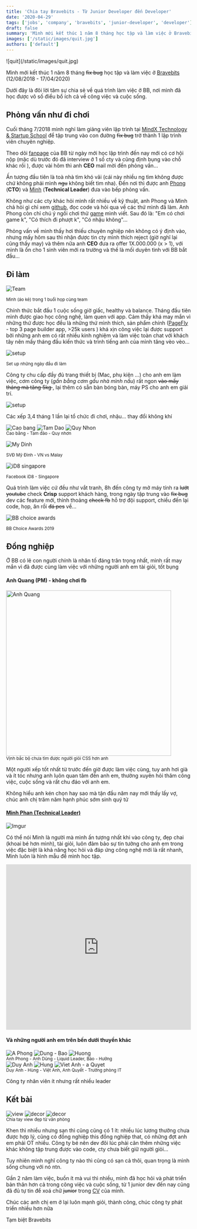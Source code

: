 ```yaml
---
title: 'Chia tay Bravebits - Từ Junior Developer đến Developer'
date: '2020-04-29'
tags: ['jobs', 'company', 'bravebits', 'junior-developer', 'developer']
draft: false
summary: 'Mình mới kết thúc 1 năm 8 tháng học tập và làm việc ở Bravebits (12/08/2018 - 17/04/2020). Dưới đây là đôi lời tâm sự chia sẻ về quá trình làm việc ở BB, nơi mình đã học được vô số điểu bổ ích cả về công việc lẫn cuộc sống...'
images: ['/static/images/quit.jpg']
authors: ['default']
---
```



<UnsplashLicense photoURL="https://unsplash.com/photos/wNz7_5EvUWU" author="Saulo Mohana" />
![quit](/static/images/quit.jpg)

Mình mới kết thúc 1 năm 8 tháng ~~fix bug~~ học tập và làm việc ở [Bravebits](https://www.bravebits.co/) (12/08/2018 - 17/04/2020)

Dưới đây là đôi lời tâm sự chia sẻ về quá trình làm việc ở BB, nơi mình đã học được vô số điểu bổ ích cả về công việc và cuộc sống.

## Phỏng vấn như đi chơi

Cuối tháng 7/2018 mình nghỉ làm giảng viên lập trình tại [MindX Technology & Startup School](https://mindx.edu.vn/) để tập trung vào con đường ~~fix bug~~ trở thành 1 lập trình viên chuyên nghiệp.

Theo dõi [fanpage](https://www.facebook.com/bravebits) của BB từ ngày mới học lập trình đến nay mới có cơ hội nộp (mặc dù trước đó đã interview ở 1 số cty và cũng định bụng vào chỗ khác rồi <Twemoji emoji="grinning-face-with-sweat"/>), được vài hôm thì anh **CEO** mail mời đến phỏng vấn...

Ấn tượng đầu tiên là toà nhà tìm khó vãi (cái này nhiều ng tìm không được chứ không phải mình ~~ngu~~ không biết tìm nha). Đến nơi thì được anh [Phong](https://www.facebook.com/iphongx) (**CTO**) và [Minh](https://www.facebook.com/paul.the.phan) (**Technical Leader**) đưa vào bếp phỏng vấn.

Không như các cty khác hỏi mình rất nhiều về kỹ thuật, anh Phong và Minh chả hỏi gì chỉ xem [github](https://github.com/hta218), đọc code và hỏi qua về các thứ mình đã làm. Anh Phong còn chỉ chú ý ngồi chơi thử [game](https://github.com/hta218/Travel_Egypt) mình viết. Sau đó là: "Em có chơi game k", "Có thích đi phượt k", "Có nhậu không"...

Phỏng vấn về mình thấy hơi thiếu chuyên nghiệp nên không có ý định vào, nhưng mấy hôm sau thì nhận được tin cty mình thích reject (giờ nghĩ lại cũng thấy may) và thêm nữa anh **CEO** đưa ra offer 1X.000.000 (x > 1), với mình là ổn cho 1 sinh viên mới ra trường và thế là mối duyên tình với BB bắt đầu...

## Đi làm

![Team](/static/images/bb1.jpg)

<div style={{ textAlign: 'center', marginTop: '10px' }}>
  <small>Mình (áo kẻ) trong 1 buổi họp cùng team</small>
</div>

Chính thức bắt đầu 1 cuộc sống giờ giấc, healthy và balance. Tháng đầu tiên mình được giao học công nghệ, làm quen với app. Cảm thấy khá may mắn vì những thứ được học đều là những thứ mình thích, sản phẩm chính ([PageFly](https://apps.shopify.com/pagefly) - top 3 page builder app, >25k users <Twemoji emoji="clapping-hands"/>) khá xịn công việc lại được support bởi những anh em có rất nhiều kinh nghiệm và làm việc toàn chat với khách tây nên mấy tháng đầu kiến thức và trình tiếng anh của mình tăng vèo vèo...

![setup](https://i.imgur.com/1A37Mgr.jpg)

<div style={{ textAlign: 'center', marginTop: '10px' }}>
  <small>Set up những ngày đầu đi làm</small>
</div>

Công ty chu cấp đầy đủ trang thiết bị (Mac, phụ kiện ...) cho anh em làm việc, cơm công ty (_gần bằng cơm gấu nhà mình nấu_) rất ngon ~~vào mấy tháng mà tăng 5kg <Twemoji emoji="pig-face"/>~~, lại thêm có sẵn bàn bóng bàn, máy PS cho anh em giải trí.

![setup](https://i.imgur.com/VWrOCHU.jpg)

Các xếp 3,4 tháng 1 lần lại tổ chức đi chơi, nhậu... thay đổi không khí

<div className="flex">
  <img
    src="https://i.imgur.com/gWCrENW.jpg"
    alt="Cao bang"
    style={{ objectFit: 'cover', width: '33.33%' }}
  />
  <img
    src="https://i.imgur.com/g6ODlLx.jpg"
    alt="Tam Dao"
    style={{ objectFit: 'cover', width: '33.33%' }}
  />
  <img
    src="https://i.imgur.com/Vk320YN.jpg"
    alt="Quy Nhon"
    style={{ objectFit: 'cover', width: '33.33%' }}
  />
</div>

<div style={{ textAlign: 'center', marginTop: '10px' }}>
  <small>Cao bằng - Tam đảo - Quy nhơn</small>
</div>

![My Dinh](https://i.imgur.com/IUR9Cfo.jpg)

<div style={{ textAlign: 'center', marginTop: '10px' }}>
  <small>SVĐ Mỹ Đình - VN vs Malay</small>
</div>

![iD8 singapore](https://i.imgur.com/TujcCah.jpg)

<div style={{ textAlign: 'center', marginTop: '10px' }}>
  <small>Facebook iD8 - Singapore</small>
</div>

Quá trình làm việc cứ đều như vắt tranh, 8h đến công ty mở máy tính ra ~~lướt youtube~~ check **Crisp** support khách hàng, trong ngày tập trung vào ~~fix bug~~ dev các feature mới, thỉnh thoảng ~~check fb~~ hỗ trợ đội support, chiều đến lại code, họp, ăn rồi ~~đá pes~~ về...

![BB choice awards](https://i.imgur.com/OMY0EOL.jpg)

<div style={{ textAlign: 'center', marginTop: '10px' }}>
  <small>BB Choice Awards 2019</small>
</div>

## Đồng nghiệp

Ở BB có lẽ con người chính là nhân tố đáng trân trọng nhất, mình rất may mắn vì đã được cùng làm việc với những người anh em tài giỏi, tốt bụng

#### Anh Quang (PM) - không chơi fb

<div>
  <img
    src="https://i.imgur.com/U3cdKsZ.jpg"
    alt="Anh Quang"
    width="450px"
    style={{ margin: '0 auto' }}
  />
</div>

<div style={{ textAlign: 'center', marginTop: '10px' }}>
  <small>Vịnh bắc bộ chưa tìm được người giỏi CSS hơn anh</small>
</div>

Một người xếp tốt nhất từ trước đến giờ được làm việc cùng, tuy anh hơi già và ít tóc nhưng anh luôn quan tâm đến anh em, thường xuyên hỏi thăm công việc, cuộc sống và rất chu đáo với anh em.

Không hiểu anh kén chọn hay sao mà tận đầu năm nay mới thấy lấy vợ, chúc anh chị trăm năm hạnh phúc sớm sinh quý tử <Twemoji emoji="baby"/>

#### [Minh Phan (Technical Leader)](https://www.facebook.com/paul.the.phan)

![Imgur](https://i.imgur.com/irwAUD5.jpg)

Có thể nói Minh là người mà mình ấn tượng nhất khi vào công ty, đẹp chai (khoai bé hơn mình), tài giỏi, luôn đảm bảo sự tin tưởng cho anh em trong việc đặc biệt là khả năng học hỏi và đáp ứng công nghệ mới là rất nhanh, Minh luôn là hình mẫu để mình học tập.

<iframe
  width="100%"
  height="450"
  src="https://www.youtube.com/embed/iqMBJQEQqZA"
  frameBorder="0"
  allow="accelerometer; autoplay; encrypted-media; gyroscope; picture-in-picture"
  allowFullScreen
></iframe>

#### Và những người anh em trên bến dưới thuyền khác

<div className="flex">
  <img
    src="https://i.imgur.com/MMPfTJt.jpg"
    style={{ objectFit: 'cover', width: '33.33%', marginBottom: 0 }}
    alt="A Phong"
  />
  <img
    src="https://i.imgur.com/Vk320YN.jpg"
    style={{ objectFit: 'cover', width: '33.33%', marginBottom: 0 }}
    alt="Dung - Bao"
  />
  <img
    src="https://i.imgur.com/bxZe3JI.jpg"
    style={{ objectFit: 'cover', width: '33.33%', marginBottom: 0 }}
    alt="Huong"
  />
</div>

<div style={{ textAlign: 'center', marginTop: '10px' }}>
  <small>Anh Phong - Anh Dũng - Liquid Leader, Bảo - Hưởng</small>
</div>

<div className="flex">
  <img
    src="https://i.imgur.com/LQbo7bz.jpg"
    style={{ objectFit: 'cover', width: '33.33%', marginBottom: 0 }}
    alt="Duy Anh"
  />
  <img
    src="https://i.imgur.com/hx17EDB.jpg"
    style={{ objectFit: 'cover', width: '33.33%', marginBottom: 0 }}
    alt="Hung"
  />
  <img
    src="https://i.imgur.com/RgZeMTl.jpg"
    style={{ objectFit: 'cover', width: '33.33%', marginBottom: 0 }}
    alt="Viet Anh - a Quyet"
  />
</div>

<div style={{ textAlign: 'center', marginTop: '10px' }}>
  <small>Duy Anh - Hùng - Việt Anh, Anh Quyết - Trưởng phòng IT</small>
</div>

Công ty nhân viên ít nhưng rất nhiều leader <Twemoji emoji="grinning-squinting-face"/><Twemoji emoji="grinning-squinting-face"/>

## Kết bài

<div className="flex">
  <img
    src="/static/images/bb2.jpg"
    style={{ objectFit: 'cover', width: '33.33%', marginBottom: 0 }}
    alt="view"
  />
  <img
    src="https://i.imgur.com/ZWlhVYR.jpg"
    style={{ objectFit: 'cover', width: '33.33%', marginBottom: 0 }}
    alt="decor"
  />
  <img
    src="https://i.imgur.com/ee9BtGn.jpg"
    style={{ objectFit: 'cover', width: '33.33%', marginBottom: 0 }}
    alt="decor"
  />
</div>

<div style={{ textAlign: 'center', marginTop: '10px' }}>
  <small>Chia tay view đẹp từ văn phòng</small>
</div>

Khen thì nhiều nhưng sạn thì cũng cũng có 1 ít: nhiều lúc lương thưởng chưa được hợp lý, cũng có đồng nghiệp this đồng nghiệp that, có những đợt anh em phải OT nhiều. Công ty bé nên dev đôi lúc phải cân thêm những việc khác không tập trung được vào code, cty chưa biết giữ người giỏi...

Tuy nhiên mình nghĩ công ty nào thì cũng có sạn cả thôi, quan trọng là mình sống chung với nó ntn.

Gần 2 năm làm việc, buồn ít mà vui thì nhiều, mình đã học hỏi và phát triển bản thân hơn cả trong công việc và cuộc sống, từ 1 junior dev đến nay cũng đã đủ tự tin để xoá chữ ~~junior~~ trong [CV](/pages/resume) của mình.

Chúc các anh chị em ở lại luôn mạnh giỏi, thành công, chúc công ty phát triển nhiều hơn nữa <Twemoji emoji="chart-increasing"/>

Tạm biệt Bravebits <Twemoji emoji="waving-hand"/><Twemoji emoji="waving-hand"/><Twemoji emoji="waving-hand"/>
